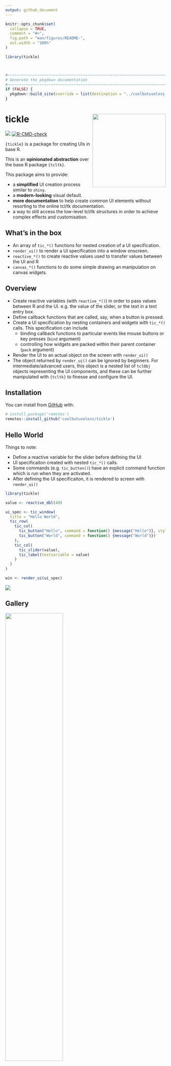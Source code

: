 ```yaml
---
output: github_document
---
```


<!-- README.md is generated from README.Rmd. Please edit that file -->

```r
knitr::opts_chunk$set(
  collapse = TRUE,
  comment = "#>",
  fig.path = "man/figures/README-",
  out.width = "100%"
)

library(tickle)



#~~~~~~~~~~~~~~~~~~~~~~~~~~~~~~~~~~~~~~~~~~~~~~~~~~~~~~~~~~~~~~~~~~~~~~~~~~~~~
# Generate the pkgdown documentation
#~~~~~~~~~~~~~~~~~~~~~~~~~~~~~~~~~~~~~~~~~~~~~~~~~~~~~~~~~~~~~~~~~~~~~~~~~~~~~
if (FALSE) {
  pkgdown::build_site(override = list(destination = "../coolbutuseless.github.io/package/tickle"))
}
```

# tickle <img src="man/figures/logo-tickle.png" align="right" width="230"/>

<!-- badges: start -->
![](https://img.shields.io/badge/cool-useless-green.svg)
[![R-CMD-check](https://github.com/coolbutuseless/tickle-dev/workflows/R-CMD-check/badge.svg)](https://github.com/coolbutuseless/tickle-dev/actions)
<!-- badges: end -->

`{tickle}` is a package for creating UIs in base R.

This is an **opinionated abstraction** over the base R package `{tcltk}`.

This package aims to provide:

* a **simplified** UI creation process similar to `shiny`.
* a **modern-looking** visual default.
* **more documentation** to help create common UI elements without resorting to the online tcl/tk 
  documentation.
* a way to still access the low-level tcl/tk structures in order to achieve 
  complex effects and customisation.
  
  
## What's in the box

* An array of `tic_*()` functions for nested creation of a UI specification.
* `render_ui()` to render a UI specification into a window onscreen.
* `reactive_*()` to create reactive values used to transfer values between 
  the UI and R
* `canvas_*()` functions to do some simple drawing an manipulation on canvas widgets.
  

## Overview

* Create reactive variables (with `reactive_*()`) in order to pass values between R and the UI.  e.g. the 
  value of the slider, or the text in a text entry box.
* Define callback functions that are called, say, when a button is pressed.
* Create a UI specification by nesting containers and widgets with `tic_*()` calls.  This specification can include 
    * binding callback functions to particular events like mouse buttons or key presses (`bind` argument)
    * controlling how widgets are packed within their parent container (`pack` argument)
* Render the UI to an actual object on the screen with `render_ui()`
* The object returned by `render_ui()` can be ignored by beginners. For intermediate/advanced users,
  this object is a nested list of `tclObj` objects representing the UI components, 
  and these can be further manipulated with `{tcltk}` to finesse and configure the UI.

## Installation

You can install from [GitHub](https://github.com/coolbutuseless/tickle) with:

``` r
# install.package('remotes')
remotes::install_github('coolbutuseless/tickle')
```


## Hello World

Things to note:

* Define a reactive variable for the slider before defining the UI
* UI specificaiton created with nested `tic_*()` calls.
* Some commands (e.g. `tic_button()`) have an explicit command function which
  is run when they are activated.
* After defining the UI specificaiton, it is rendered to screen with `render_ui()`

```r
library(tickle)

value <- reactive_dbl(40)

ui_spec <- tic_window(
  title = "Hello World", 
  tic_row(
    tic_col(
      tic_button("Hello", command = function() {message("Hello")}, style = 'primary'),
      tic_button("World", command = function() {message("World")})
    ),
    tic_col(
      tic_slider(value),
      tic_label(textvariable = value)
    )
  )
)

win <- render_ui(ui_spec)
```

<img src="man/figures/helloworld.png" />

## Gallery 

<a href="https://coolbutuseless.github.io/package/tickle/articles/detailed-example.html">
  <img src="man/figures/demo-complex.png" width="60%" />
</a>
<hr />
<br />
<a href="https://coolbutuseless.github.io/package/tickle/articles/juliaset.html">
  <img src="man/figures/julia.png" width="60%" />
</a>
<hr />
<br />
<a href="https://coolbutuseless.github.io/package/tickle/articles/ggreview.html">
  <img src="man/figures/ggreview-snap.png" width="60%" />
</a>

## Examples/Vignettes

Please view the online vignettes for more details on how to use `{tickle}`

* [Big example with lots of widgets](https://coolbutuseless.github.io/package/tickle/articles/detailed-example.html)
* [Reactive Values](https://coolbutuseless.github.io/package/tickle/articles/reactive.html)
* [Annotate ggplots (using mouse events)](https://coolbutuseless.github.io/package/tickle/articles/ggreview.html)
* [Pop-up Windows](https://coolbutuseless.github.io/package/tickle/articles/popups.html)
* [Overview of all Widgets & Containers](https://coolbutuseless.github.io/package/tickle/articles/widgets.html)
* [JuliaSet explorer (using keyboard events and rendering to a grid window)](https://coolbutuseless.github.io/package/tickle/articles/juliaset.html)
* [Changing font](https://coolbutuseless.github.io/package/tickle/articles/fonts.html)
* [Understanding widget layout](https://coolbutuseless.github.io/package/tickle/articles/packing.html)



## Containers

Containers are ways of grouping multiple widgets.

Containers can be nested within other containers to achieve complex layouts.

| Container  | Code/Description   |
|---|---|
| <img src="man/figures/widgets/container-window.png" width="200" />  | <code>tic_window(...)</code><br /> Create a top level window  |
| <img src="man/figures/widgets/container-col.png" width="100" />   | <code>tic_col(A, B, C)</code><br />  Layout objects in column |
| <img src="man/figures/widgets/container-row.png" width="200" />   | <code>tic_row(A, B, C)</code><br /> Layout objects rowwise|
| <img src="man/figures/widgets/container-frame.png" width="200" />   | <code>tic_frame(...)</code><br /> Invisible container. Useful for advanced users who want to customize layout |
| <img src="man/figures/widgets/container-labelframe.png" width="200" />   |  <code>tic_labelframe(...)</code><br /> Frame with a a label and usually visible outline  |
| <img src="man/figures/widgets/container-notebook.png" width="200" />   | <code>tic_notebook(A, B, C)</code><br />  Tabbed display |
| <img src="man/figures/widgets/container-panedwindow.png" width="200" />   | <code>tic_panedwindow(A, B, C)</code><br /> Layout multiple elements which can be resized as panes|

## Widgets

| Widget  | Code/Description  |
|---|---|
| <img src="man/figures/widgets/widget-label.png" width="200" />   | <code>tic_label(...)</code><br />  Display text. If you need headings rather than body text, Use `style = 'h1'` to `style = 'h5'` for different sized text |
| <img src="man/figures/widgets/widget-button.png" width="200" />   | <code>tic_button(...)</code><br /> Clickable button. Available `style` options: 'primary', 'seconary', 'info', 'success', 'warning', 'danger', 'light', 'dark' |
| <img src="man/figures/widgets/widget-checkbutton-default.png" width="200" />   | <code>tic_checkbutton(...)</code><br />  On/off button (default styling) |
| <img src="man/figures/widgets/widget-checkbutton-toggle.png" width="200" />   | <code>tic_checkbutton(...)</code><br />  On/off button with `style = 'toggle'` |
| <img src="man/figures/widgets/widget-checkbutton-switch.png" width="200" />   | <code>tic_checkbutton(...)</code><br />  On/off button with `style = 'switch'` |
| <img src="man/figures/widgets/widget-radiobutton.png" width="200" />   | <code>tic_radiobutton(...)</code><br />  Groups of mutually exclusion options|
| <img src="man/figures/widgets/widget-menubutton.png" width="200" />   | <code>tic_menubutton(...)</code><br />  Button which displays a drop-down menu |
| <img src="man/figures/widgets/widget-canvas.png" width="200" />   | <code>tic_canvas(...)</code><br /> General drawing canvas |
| <img src="man/figures/widgets/widget-spinbox.png" width="200" />   | <code>tic_spinbox(...)</code><br /> Choose options |
| <img src="man/figures/widgets/widget-combobox.png" width="200" />   | <code>tic_combobox(...)</code><br />  Choose options |
| <img src="man/figures/widgets/widget-textentry.png" width="200" />   | <code>tic_textentry(...)</code><br /> Single line text entry  |
| <img src="man/figures/widgets/widget-textbox.png" width="200" />   | <code>tic_textbox(...)</code><br />  Multipe line text entry  |
| <img src="man/figures/widgets/widget-progressbar.png" width="200" />   | <code>tic_progressbar(...)</code><br /> Progress bar  |
| <img src="man/figures/widgets/widget-slider.png" width="200" />   | <code>tic_slider(...)</code><br />  Slider |


## Popups

*Popups* are windows which are initiated separate from the main UI.

| Popup  | Code/Description |
|---|---|
| <img src="man/figures/widgets/popup-color-picker.png" width="200" />  | <code>popup_color_picker()</code><br />   |
| <img src="man/figures/widgets/popup-messagebox.png" width="200" />  | <code>popup_messagebox()</code><br />   |
| <img src="man/figures/widgets/popup-open-file.png" width="200" />  | <code>popup_open_file()</code><br />   |
| <img src="man/figures/widgets/popup-save-file.png" width="200" />  | <code>popup_save_file()</code><br />   |




## Canvas


After creating a canvas with `tic_canvas()`, it can be manipulated with the following
commands:

* Draw on the canvas
    * `canvas_line()`
    * `canvas_text()`
    * `canvas_rect()`
    * `canvas_polygon()`
    * `canvas_oval()`
    * `canvas_arc()`
* `canvas_plot()` render a plot to the canvas
* `canvas_clear()` clear all objects from the canvas
* `canvas_image()` render an image from a file to the canvas
* `canvas_save()` save the contents of the canvas to an image file.


The actual canvas in tcl/tk renders *structured graphics* and it is much more like
SVG or PDF than just a simple array of pixels.

The canvas implementation in this package treats the canvas as just a raster 
object i.e. a rectangular collection of pixels.  This made it easier to write
this package and keep the API/syntax simple, but it doesn't unleash the full
power of the canvas.

The effort to write a more complete abstraction over the canvas is
not currently warranted.  **Please get in contact if such a facility is important to you.**







# Theme

The theme for this package is an adaptaton of the `sun-valley-light`
theme available [from rdbende on github](https://github.com/rdbende/Sun-Valley-ttk-theme).

The `sun-valley-light` theme is MIT licensed (see "LICENSE-sun-valley") and has been adapted
into the theme `r-sun-valley-light` included in this package which has the following extra features:

* Styles 'h1' through 'h5' for different sized heading text to use with `tic_label()` widgets.
    * To use: `tic_label(..., style = 'h1')`
* Standard buttons colours from [Bootstrap](https://getbootstrap.com/docs/4.0/components/buttons/) 
  to use with `tic_button()` widgets.
    * To use: `tic_button(..., style = 'primary')`
    * Available styles: primary, secondary, success, danger, warning, info, light, dark




## Possible Future Features

The following items are not yet implemented, or incomplete:

* Popup menus when a user right-clicks in the window.
* No access yet to the "grid" geometry layout.
* treeview, listbox and some other widgets

## Package Name

* `tcl` is the scripting language
* `tk` is the graphics toolkit for `tcl`
* `tcl/tk` is often how the langauge and toolkit are talked about as a single entity
* `{tcltk}` is the R package interfacing to `tcl/tk`
* `tcl` is often pronounced as "tickle" i.e. `tcl/tk` = "tickle-tee-kay"



## Acknowledgements

* R Core for developing and maintaining the language.
* CRAN maintainers, for patiently shepherding packages onto CRAN and maintaining
  the repository
